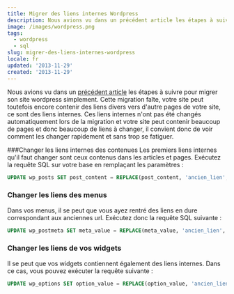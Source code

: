 ```yaml
---
title: Migrer des liens internes Wordpress
description: Nous avions vu dans un précédent article les étapes à suivre pour migrer son site wordpress simplement. Cette migration faîte, votre site peut toutefois encore contenir des liens divers vers d'autre pages de votre site, ce sont des liens internes. Ces liens internes n'ont pas été changés automatiquement lors de la migration et votre site peut contenir beaucoup de pages et donc beaucoup de liens à changer, il convient donc de voir comment les changer rapidement et sans trop se fatiguer.
image: /images/wordpress.png
tags:
  - wordpress
  - sql
slug: migrer-des-liens-internes-wordpress
locale: fr
updated: '2013-11-29'
created: '2013-11-29'
---
```


Nous avions vu dans un [précédent article](./migrer-son-wordpress-simplement) les étapes à suivre pour migrer son site wordpress simplement. Cette migration faîte, votre site peut toutefois encore contenir des liens divers vers d'autre pages de votre site, ce sont des liens internes. Ces liens internes n'ont pas été changés automatiquement lors de la migration et votre site peut contenir beaucoup de pages et donc beaucoup de liens à changer, il convient donc de voir comment les changer rapidement et sans trop se fatiguer.

###Changer les liens internes des contenues
Les premiers liens internes qu'il faut changer sont ceux contenus dans les articles et pages. Exécutez la requête SQL sur votre base en remplaçant les paramètres :

```sql
UPDATE wp_posts SET post_content = REPLACE(post_content, 'ancien_lien', 'nouveau_lien'), guid = REPLACE(guid, 'ancien_lien', 'nouveau_lien');
```

### Changer les liens des menus

Dans vos menus, il se peut que vous ayez rentré des liens en dure correspondant aux anciennes url. Exécutez donc la requête SQL suivante :

```sql
UPDATE wp_postmeta SET meta_value = REPLACE(meta_value, 'ancien_lien', 'nouveau_lien') WHERE meta_key = '_menu_item_url';
```

### Changer les liens de vos widgets

Il se peut que vos widgets contiennent également des liens internes. Dans ce cas, vous pouvez exécuter la requête suivante :

```sql
UPDATE wp_options SET option_value = REPLACE(option_value, 'ancien_lien', 'nouveau_lien') WHERE option_name LIKE 'widget_%';
```
